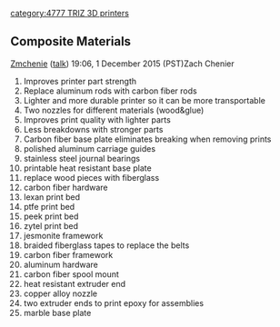 {{777}}{{TRIZ-3D}} [[category:4777 TRIZ 3D printers]]

== Composite Materials ==
[[User:Zmchenie|Zmchenie]] ([[User talk:Zmchenie|talk]]) 19:06, 1 December 2015 (PST)Zach Chenier

# Improves printer part strength
# Replace aluminum rods with carbon fiber rods
# Lighter and more durable printer so it can be more transportable
# Two nozzles for different materials (wood&glue)
# Improves print quality with lighter parts 
# Less breakdowns with stronger parts
# Carbon fiber base plate eliminates breaking when removing prints
# polished aluminum carriage guides
# stainless steel journal bearings
# printable heat resistant base plate
# replace wood pieces with fiberglass
# carbon fiber hardware
# lexan print bed
# ptfe print bed
# peek print bed
# zytel print bed
# jesmonite framework 
# braided fiberglass tapes to replace the belts
# carbon fiber framework
# aluminum hardware
# carbon fiber spool mount
# heat resistant extruder end
# copper alloy nozzle
# two extruder ends to print epoxy for assemblies
# marble base plate